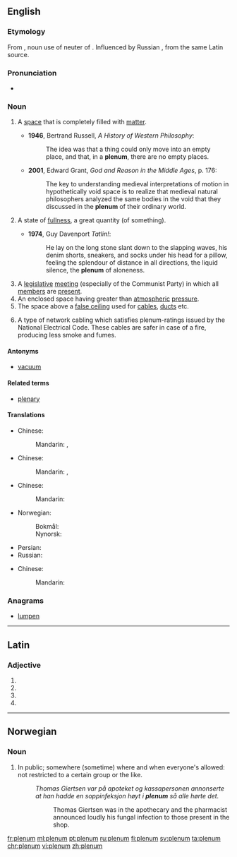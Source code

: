 ==English==

===Etymology===
From {{etyl|la|en}} {{term|plēnum|lang=la}}, noun use of neuter of {{term|plēnus||full|lang=la}}. Influenced by Russian {{term|пленум||plenary session|tr=plénum|lang=ru}}, from the same Latin source.

===Pronunciation===
* {{IPA|/ˈpliːnəm/}}

===Noun===
{{en-noun|s|plena}}

# {{context|physics|lang=en}} A [[space]] that is completely filled with [[matter]].
#* '''1946''', Bertrand Russell, ''A History of Western Philosophy'':
#*: The idea was that a thing could only move into an empty place, and that, in a '''plenum''', there are no empty places.
#* '''2001''', Edward Grant, ''God and Reason in the Middle Ages'', p. 176:
#*: The key to understanding medieval interpretations of motion in hypothetically void space is to realize that medieval natural philosophers analyzed the same bodies in the void that they discussed in the '''plenum''' of their ordinary world.
# {{context|figuratively|lang=en}} A state of [[fullness]], a great quantity (of something).
#* '''1974''', Guy Davenport ''Tatlin!'':
#*: He lay on the long stone slant down to the slapping waves, his denim shorts, sneakers, and socks under his head for a pillow, feeling the splendour of distance in all directions, the liquid silence, the '''plenum''' of aloneness.
# A [[legislative]] [[meeting]] (especially of the Communist Party) in which all [[member]]s are [[present]].
# An enclosed space having greater than [[atmospheric]] [[pressure]].
# The space above a [[false ceiling]] used for [[cable]]s, [[duct]]s etc.
# {{context|computing|lang=en}} A type of network cabling which satisfies plenum-ratings issued by the National Electrical Code. These cables are safer in case of a fire, producing less smoke and fumes.

====Antonyms====
* [[vacuum]]

====Related terms====
* [[plenary]]

====Translations====
{{trans-top|A space that is completely filled with matter}}
* Chinese:
*: Mandarin: {{zh-ts||充满}}, {{zh-ts||充实}}
{{trans-mid}}
{{trans-bottom}}

{{trans-top|A state of fullness, a great quantity (of something)}}
* Chinese:
*: Mandarin: {{zh-ts||充满}}, {{zh-ts||充实}}
{{trans-mid}}
{{trans-bottom}}

{{trans-top|A legislative meeting (especially of the Communist Party) in which all members are present}}
* Chinese:
*: Mandarin: {{zh-ts||全体会议}}
* Norwegian:
*: Bokmål: {{t|nb|plenum|n}}
*: Nynorsk: {{t|nn|plenum|n}}
{{trans-mid}}
* Persian: {{t+|fa|پلنوم|tr=plenom|sc=fa-Arab}}
* Russian: {{t+|ru|пленум|m|tr=plénum|sc=Cyrl}}
{{trans-bottom}}
{{trans-top|enclosed space having greater than atmospheric pressure}}
* Chinese:
*: Mandarin: {{zh-ts||高压}}
{{trans-mid}}
{{trans-bottom}}

{{trans-top| space above a false ceiling used for cables, ducts etc.}}
{{trans-mid}}
{{trans-bottom}}

{{trans-top|type of network cabling which satisfies plenum-ratings issued by the National Electrical Code}}
{{trans-mid}}
{{trans-bottom}}

===Anagrams===
* [[lumpen#English|lumpen]]

----

==Latin==

===Adjective===
{{la-adj-form|plēnum}}

# {{inflection of|plēnus||nom|n|s|lang=la}}
# {{inflection of|plēnus||acc|m|s|lang=la}}
# {{inflection of|plēnus||acc|n|s|lang=la}}
# {{inflection of|plēnus||voc|n|s|lang=la}}

----

==Norwegian==

===Noun===
{{head|no|noun}}

# In public; somewhere (sometime) where and when everyone's allowed: not restricted to a certain group or the like. {{attention|no|the part-of-speech header is 'Noun', but the definition sounds like an adjective or adverb?}}{{attention|nb}}{{attention|nn}}
#: ''Thomas Giertsen var på apoteket og kassapersonen annonserte at han hadde en soppinfeksjon høyt i '''plenum''' så alle hørte det.''
#:: Thomas Giertsen was in the apothecary and the pharmacist announced loudly his fungal infection to those present in the shop.

{{attention|no}}{{attention|nb}}{{attention|nn}}

[[fr:plenum]]
[[ml:plenum]]
[[pt:plenum]]
[[ru:plenum]]
[[fi:plenum]]
[[sv:plenum]]
[[ta:plenum]]
[[chr:plenum]]
[[vi:plenum]]
[[zh:plenum]]